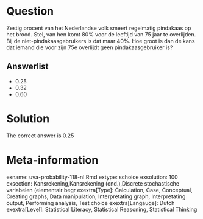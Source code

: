Question
========

Zestig procent van het Nederlandse volk smeert regelmatig pindakaas op het brood. Stel, van hen komt 80% voor de leeftijd van 75 jaar te overlijden. Bij de niet-pindakaasgebruikers is dat maar 40%. Hoe groot is dan de kans dat iemand die voor zijn 75e overlijdt geen pindakaasgebruiker is? 

Answerlist
----------
* 0.25
* 0.32
* 0.60

Solution
========

The correct answer is  0.25 

Meta-information
================
exname: uva-probability-118-nl.Rmd 
extype: schoice 
exsolution: 100 
exsection: Kansrekening,Kansrekening (ond.),Discrete stochastische variabelen (elementair begr 
exextra[Type]: Calculation, Case, Conceptual, Creating graphs, Data manipulation, Interpretating graph, Interpretating output, Performing analysis, Test choice 
exextra[Langauge]: Dutch 
exextra[Level]: Statistical Literacy, Statistical Reasoning, Statistical Thinking 
